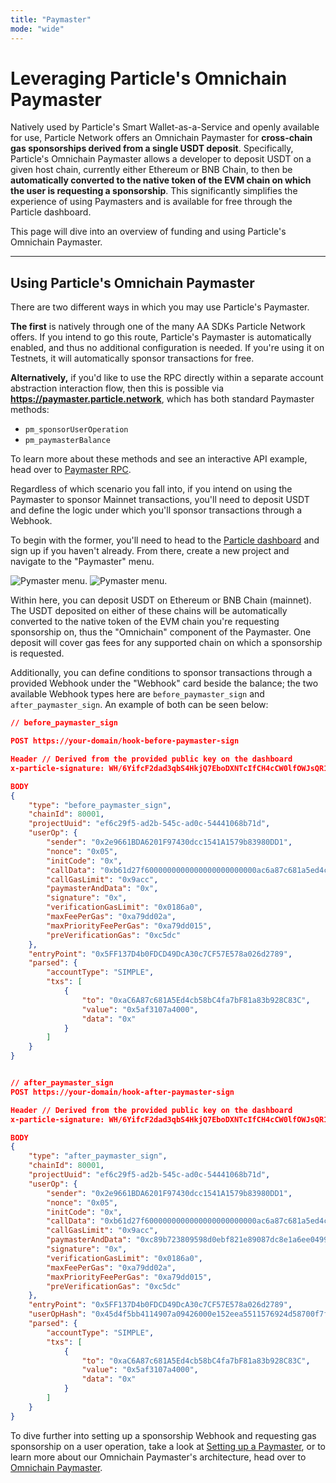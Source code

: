 ```yaml
---
title: "Paymaster"
mode: "wide"
---
```


# Leveraging Particle's Omnichain Paymaster

Natively used by Particle's Smart Wallet-as-a-Service and openly available for use, Particle Network offers an Omnichain Paymaster for **cross-chain gas sponsorships derived from a single USDT deposit**. Specifically, Particle's Omnichain Paymaster allows a developer to deposit USDT on a given host chain, currently either Ethereum or BNB Chain, to then be **automatically converted to the native token of the EVM chain on which the user is requesting a sponsorship**. This significantly simplifies the experience of using Paymasters and is available for free through the Particle dashboard.

This page will dive into an overview of funding and using Particle's Omnichain Paymaster.

***

## Using Particle's Omnichain Paymaster

There are two different ways in which you may use Particle's Paymaster.

**The first** is natively through one of the many AA SDKs Particle Network offers. If you intend to go this route, Particle's Paymaster is automatically enabled, and thus no additional configuration is needed. If you're using it on Testnets, it will automatically sponsor transactions for free.

**Alternatively,** if you'd like to use the RPC directly within a separate account abstraction interaction flow, then this is possible via  **https://paymaster.particle.network**, which has both standard Paymaster methods:

- `pm_sponsorUserOperation`
- `pm_paymasterBalance`

To learn more about these methods and see an interactive API example, head over to [Paymaster RPC](/api/aa/paymaster/paymasterbalance). 

Regardless of which scenario you fall into, if you intend on using the Paymaster to sponsor Mainnet transactions, you'll need to deposit USDT and define the logic under which you'll sponsor transactions through a Webhook. 

To begin with the former, you'll need to head to the [Particle dashboard](https://dashboard.particle.network) and sign up if you haven't already. From there, create a new project and navigate to the "Paymaster" menu.

<div className="flex justify-center">
<img
  className="block h-64 dark:hidden"
  src="/resources/quickstart/aa/images/paymaster.png"
  alt="Pymaster menu."
/>
<img
  className="hidden h-64 dark:block"
  src="/resources/quickstart/aa/images/paymaster.png"
  alt="Pymaster menu."
/>
</div>

Within here, you can deposit USDT on Ethereum or BNB Chain (mainnet). The USDT deposited on either of these chains will be automatically converted to the native token of the EVM chain you're requesting sponsorship on, thus the "Omnichain" component of the Paymaster. One deposit will cover gas fees for any supported chain on which a sponsorship is requested.

Additionally, you can define conditions to sponsor transactions through a provided Webhook under the "Webhook" card beside the balance; the two available Webhook types here are `before_paymaster_sign` and `after_paymaster_sign`. An example of both can be seen below:

```json JSON
// before_paymaster_sign

POST https://your-domain/hook-before-paymaster-sign

Header // Derived from the provided public key on the dashboard
x-particle-signature: WH/6YifcF2dad3qbS4HkjQ7EboDXNTcIfCH4cCW0lfOWJsQR1GPoHZpqtqr3XedAG3bi+RlTUGmetJiaiCqflr1+dWuXFsvrML7LNu2wWNDzlGAEM3iLwrdHl1vIZx6ftlbYyyQD4CHEBpDhbnrDn2IGj64dF8nmho4gc/PNQQUTBJL+Xy0MEHVLSNSDeRMA5/BhwFjiufvDqmW3verX/ynvUAVLnLiAWkVnN2aBF4TncsqV37W8EN3q2SILpdnbG2UWzeawg+0owtw9xgo4QXgqi8PfYrd3ta5PxjoenbUA7OBJtXt4R/TwYs8Vb+mggJ+ZbrJrVd45F8U9hNt7bQ==

BODY
{
    "type": "before_paymaster_sign",
    "chainId": 80001,
    "projectUuid": "ef6c29f5-ad2b-545c-ad0c-54441068b71d",
    "userOp": {
        "sender": "0x2e9661BDA6201F97430dcc1541A1579b83980DD1",
        "nonce": "0x05",
        "initCode": "0x",
        "callData": "0xb61d27f6000000000000000000000000ac6a87c681a5ed4cb58bc4fa7bf81a83b928c83c00000000000000000000000000000000000000000000000000005af3107a400000000000000000000000000000000000000000000000000000000000000000600000000000000000000000000000000000000000000000000000000000000000",
        "callGasLimit": "0x9acc",
        "paymasterAndData": "0x",
        "signature": "0x",
        "verificationGasLimit": "0x0186a0",
        "maxFeePerGas": "0xa79dd02a",
        "maxPriorityFeePerGas": "0xa79dd015",
        "preVerificationGas": "0xc5dc"
    },
    "entryPoint": "0x5FF137D4b0FDCD49DcA30c7CF57E578a026d2789",
    "parsed": {
        "accountType": "SIMPLE",
        "txs": [
            {
                "to": "0xaC6A87c681A5Ed4cb58bC4fa7bF81a83b928C83C",
                "value": "0x5af3107a4000",
                "data": "0x"
            }
        ]
    }
}


// after_paymaster_sign
POST https://your-domain/hook-after-paymaster-sign

Header // Derived from the provided public key on the dashboard
x-particle-signature: WH/6YifcF2dad3qbS4HkjQ7EboDXNTcIfCH4cCW0lfOWJsQR1GPoHZpqtqr3XedAG3bi+RlTUGmetJiaiCqflr1+dWuXFsvrML7LNu2wWNDzlGAEM3iLwrdHl1vIZx6ftlbYyyQD4CHEBpDhbnrDn2IGj64dF8nmho4gc/PNQQUTBJL+Xy0MEHVLSNSDeRMA5/BhwFjiufvDqmW3verX/ynvUAVLnLiAWkVnN2aBF4TncsqV37W8EN3q2SILpdnbG2UWzeawg+0owtw9xgo4QXgqi8PfYrd3ta5PxjoenbUA7OBJtXt4R/TwYs8Vb+mggJ+ZbrJrVd45F8U9hNt7bQ==

BODY
{
    "type": "after_paymaster_sign",
    "chainId": 80001,
    "projectUuid": "ef6c29f5-ad2b-545c-ad0c-54441068b71d",
    "userOp": {
        "sender": "0x2e9661BDA6201F97430dcc1541A1579b83980DD1",
        "nonce": "0x05",
        "initCode": "0x",
        "callData": "0xb61d27f6000000000000000000000000ac6a87c681a5ed4cb58bc4fa7bf81a83b928c83c00000000000000000000000000000000000000000000000000005af3107a400000000000000000000000000000000000000000000000000000000000000000600000000000000000000000000000000000000000000000000000000000000000",
        "callGasLimit": "0x9acc",
        "paymasterAndData": "0xc89b723809598d0ebf821e89087dc8e1a6ee04990000000000000000000000000000000000000000000000000000000065520368000000000000000000000000000000000000000000000000000000000000000053264ff4c95bfc05d0635b8745f698911a103d11e4995f2d532e931807800aa0313d269ef5824ea5d122af0b08e70c0777898add80e70fffbd81154760eac0991b",
        "signature": "0x",
        "verificationGasLimit": "0x0186a0",
        "maxFeePerGas": "0xa79dd02a",
        "maxPriorityFeePerGas": "0xa79dd015",
        "preVerificationGas": "0xc5dc"
    },
    "entryPoint": "0x5FF137D4b0FDCD49DcA30c7CF57E578a026d2789",
    "userOpHash": "0x45d4f5bb4114907a09426000e152eea5511576924d58700f7f2561f32a552476",
    "parsed": {
        "accountType": "SIMPLE",
        "txs": [
            {
                "to": "0xaC6A87c681A5Ed4cb58bC4fa7bF81a83b928C83C",
                "value": "0x5af3107a4000",
                "data": "0x"
            }
        ]
    }
}

```

To dive further into setting up a sponsorship Webhook and requesting gas sponsorship on a user operation, take a look at [Setting up a Paymaster](/resources/integrations/aa/paymaster), or to learn more about our Omnichain Paymaster's architecture, head over to [Omnichain Paymaster](/resources/wallet-abstraction/waas/omni-paymaster).